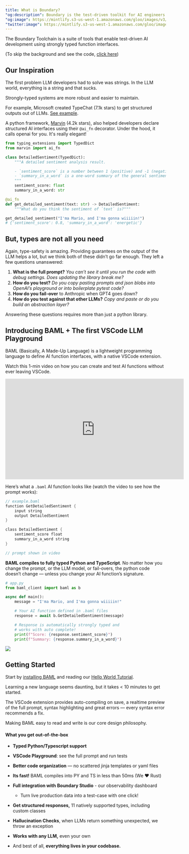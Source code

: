 ```yaml
---
title: What is Boundary?
"og:description": Boundary is the test-driven toolkit for AI engineers.
"og:image": https://mintlify.s3-us-west-1.amazonaws.com/gloo/images/v3/AITeam.png
"twitter:image": https://mintlify.s3-us-west-1.amazonaws.com/gloo/images/v3/AITeam.png
---
```


The Boundary Toolchain is a suite of tools that enable test-driven AI development using strongly typed function interfaces.

(To skip the background and see the code, [click here](/v3/home/overview#introducing-baml-the-first-vscode-llm-playground))

## Our Inspiration

The first problem LLM developers had to solve was strings. In the LLM world, everything is a string and that sucks.

Strongly-typed systems are more robust and easier to maintain.

For example, Microsoft created TypeChat (7.1k stars) to get structured outputs out of LLMs. [See example](https://github.com/microsoft/TypeChat/blob/main/examples/sentiment/src/main.ts). 

A python framework, [Marvin](https://github.com/PrefectHQ/marvin) (4.2k stars), also helped developers declare structured AI interfaces using their `@ai_fn` decorator. Under the hood, it calls openai for you. It's really elegant!

```python Marvin Example
from typing_extensions import TypedDict
from marvin import ai_fn

class DetailedSentiment(TypedDict):
    """A detailed sentiment analysis result.

    - `sentiment_score` is a number between 1 (positive) and -1 (negative)
    - `summary_in_a_word` is a one-word summary of the general sentiment
    """
    sentiment_score: float
    summary_in_a_word: str

@ai_fn
def get_detailed_sentiment(text: str) -> DetailedSentiment:
    """What do you think the sentiment of `text` is?"""

get_detailed_sentiment("I'ma Mario, and I'ma gonna wiiiiin!")
# {'sentiment_score': 0.8, 'summary_in_a_word': 'energetic'}
```

## But, types are not all you need

Again, type-safety is amazing. Providing guarantees on the output of the LLM helps a lot, but we think both of these didn’t go far enough. They left a few  questions unanswered:

1. **What is the full prompt?** *You can’t see it until you run the code with debug settings. Does updating the library break me?*
2. **How do you test?** *Do you copy pasting prompts and json blobs into OpenAI’s playground or into boilerplate pytest code?*
3. **How do you fail-over** to Anthropic when GPT4 goes down?
4. **How do you test against that other LLMs?** *Copy and paste or do you build an abstraction layer?*

Answering these questions requires more than just a python library. 

## Introducing BAML + The first VSCode LLM Playground

BAML (Basically, A Made-Up Language) is a lightweight programming language to define AI function interfaces, with a native VSCode extension.

Watch this 1-min video on how you can create and test AI functions without ever leaving VSCode.


<iframe width="560" height="315" src="https://www.youtube.com/embed/dpEvGrVJJng?si=6CPRTxil8WjQ_t5w" title="YouTube video player" frameborder="0" allow="accelerometer; autoplay; clipboard-write; encrypted-media; gyroscope; picture-in-picture; web-share" allowFullScreen></iframe>

Here’s what a `.baml` AI function looks like (watch the video to see how the prompt works):

```rust
// example.baml
function GetDetailedSentiment {
    input string
    output DetailedSentiment
}

class DetailedSentiment {
    sentiment_score float
    summary_in_a_word string
}

// prompt shown in video
```

**BAML compiles to fully typed Python and TypeScript**. No matter how you change the prompt, or the LLM model, or fail-overs, the python code doesn’t change — unless you change your AI function’s signature.

```python
# app.py
from baml_client import baml as b

async def main():	
    message = "I'ma Mario, and I'ma gonna wiiiiin!"

    # Your AI function defined in .baml files
    response = await b.GetDetailedSentiment(message)

    # Response is automatically strongly typed and
    # works with auto complete!
    print(f"Score: {response.sentiment_score}")
    print(f"Summary: {response.summary_in_a_word}")
```

<Frame caption="BAML VSCode Playground">
<img src="/images/v3/baml_playground.png" />
</Frame>

## Getting Started

Start by [installing BAML](/v3/home/installation) and reading our [Hello World Tutorial](/v3/guides/hello_world/level0). 

Learning a new language seems daunting, but it takes < 10 minutes to get started. 

The VSCode extension provides auto-compiling on save, a realtime preview of the full prompt, syntax highlighting and great errors — every syntax error recommends a fix. 

Making BAML easy to read and write is our core design philosophy.

#### What you get out-of-the-box
- **Typed Python/Typescript support**
- **VSCode Playground**: see the full prompt and run tests
- **Better code organization** — no scattered jinja templates or yaml files
- **Its fast!** BAML compiles into PY and TS in less than 50ms (We ❤️ Rust)
- **Full integration with** **Boundary Studio** - our observability dashboard
    - Turn live production data into a test-case with one click!
- **Get structured responses,** 11 natively supported  types, including custom classes
- **Hallucination Checks**, when LLMs return something unexpected, we throw an exception
- **Works with any LLM,** even your own

- And best of all, **everything lives in your codebase.**

    